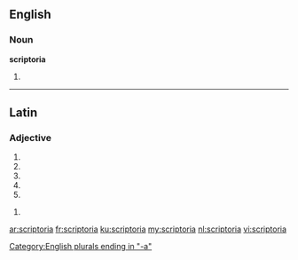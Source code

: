 ==English==

===Noun===
'''scriptoria'''

# {{plural of|scriptorium}}

[[Category:English plurals ending in "-a"]]

----

==Latin==

===Adjective===
{{la-adj-form|scriptōria}}

# {{inflection of|scriptōrius||nom|f|s|lang=la}}
# {{inflection of|scriptōrius||nom|n|p|lang=la}}
# {{inflection of|scriptōrius||acc|n|p|lang=la}}
# {{inflection of|scriptōrius||voc|f|s|lang=la}}
# {{inflection of|scriptōrius||voc|n|p|lang=la}}

{{la-adj-form|scriptōriā}}

# {{inflection of|scriptōrius||abl|f|s|lang=la}}

[[ar:scriptoria]]
[[fr:scriptoria]]
[[ku:scriptoria]]
[[my:scriptoria]]
[[nl:scriptoria]]
[[vi:scriptoria]]